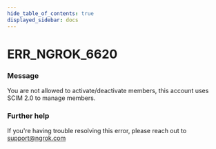 ```yaml
---
hide_table_of_contents: true
displayed_sidebar: docs
---
```



# ERR_NGROK_6620

### Message

You are not allowed to activate/deactivate members, this account uses SCIM 2.0 to manage members.

<ErrorDetails error="err_ngrok_6620" />

### Further help

If you're having trouble resolving this error, please reach out to [support@ngrok.com](mailto:support@ngrok.com?subject=Help%20with%20ERR_NGROK_6620)

